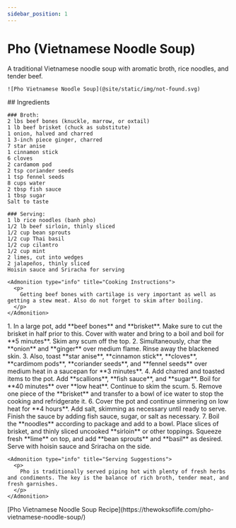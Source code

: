 ```yaml
---
sidebar_position: 1
---
```



# Pho (Vietnamese Noodle Soup)

<Tabs>
  <TabItem value="photos" label="Photos" default>
    A traditional Vietnamese noodle soup with aromatic broth, rice noodles, and tender beef.

    ![Pho Vietnamese Noodle Soup](@site/static/img/not-found.svg)
  </TabItem>

  <TabItem value="ingredients" label="Ingredients">
    ## Ingredients
    
    ### Broth:
    2 lbs beef bones (knuckle, marrow, or oxtail)
    1 lb beef brisket (chuck as substitute)
    1 onion, halved and charred
    1 3-inch piece ginger, charred
    7 star anise
    1 cinnamon stick
    6 cloves
    2 cardamom pod
    2 tsp coriander seeds
    1 tsp fennel seeds
    8 cups water
    2 tbsp fish sauce
    1 tbsp sugar
    Salt to taste

    ### Serving:
    1 lb rice noodles (banh pho)
    1/2 lb beef sirloin, thinly sliced
    1/2 cup bean sprouts
    1/2 cup Thai basil
    1/2 cup cilantro
    1/2 cup mint
    2 limes, cut into wedges
    2 jalapeños, thinly sliced
    Hoisin sauce and Sriracha for serving

    <Admonition type="info" title="Cooking Instructions">
      <p>
        Getting beef bones with cartilage is very important as well as getting a stew meat. Also do not forget to skim after boiling.
      </p>
    </Admonition>
  </TabItem>

  <TabItem value="instructions" label="Instructions">
    1. In a large pot, add **beef bones** and **brisket**. Make sure to cut the brisket in half prior to this. Cover with water and bring to a boil and boil for **5 minutes**. Skim any scum off the top. 
    2. Simultaneously, char the **onion** and **ginger** over medium flame. Rinse away the blackened skin.
    3. Also, toast **star anise**, **cinnamon stick**, **cloves**, **cardimom pods**, **coriander seeds**, and **fennel seeds** over medium heat in a saucepan for **3 minutes**.
    4. Add charred and toasted items to the pot. Add **scallions**, **fish sauce**, and **sugar**. Boil for **40 minutes** over **low heat**. Continue to skim the scum.
    5. Remove one piece of the **brisket** and transfer to a bowl of ice water to stop the cooking and refridgerate it.
    6. Cover the pot and continue simmering on low heat for **4 hours**. Add salt, skimming as necessary until ready to serve. Finish the sauce by adding fish sauce, sugar, or salt as necessary.
    7. Boil the **noodles** according to package and add to a bowl. Place slices of brisket, and thinly sliced uncooked **sirloin** or other toppings. Squeeze fresh **lime** on top, and add **bean sprouts** and **basil** as desired. Serve with hoisin sauce and Sriracha on the side.

    <Admonition type="info" title="Serving Suggestions">
      <p>
        Pho is traditionally served piping hot with plenty of fresh herbs and condiments. The key is the balance of rich broth, tender meat, and fresh garnishes.
      </p>
    </Admonition>
  </TabItem>

  <TabItem value="references" label="References">
    [Pho Vietnamese Noodle Soup Recipe](https://thewoksoflife.com/pho-vietnamese-noodle-soup/)
  </TabItem>
</Tabs> 